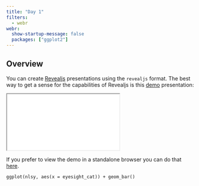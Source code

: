 ```yaml
---
title: "Day 1"
filters:
  - webr
webr:
  show-startup-message: false
  packages: ["ggplot2"]
---
```



## Overview

```{=html}
<script type="module">
await globalThis.webR.evalRVoid(`
download.file(
  'https://raw.githubusercontent.com/louisahsmith/intro-to-R-2023/main/data/nlsy_cc.csv',
  'nlsy_cc.csv'
)

webr::install(c("ggplot2", "dplyr", "readr", "forcats"))

library(ggplot2)
nlsy <- read_csv("nlsy_cc.csv") |> 
  dplyr::mutate(eyesight_cat = factor(eyesight, labels = c("Excellent", "Very Good",
               "Good", "Fair", "Poor")),
    glasses_cat = factor(glasses, labels = c("Doesn't wear glasses",
                     "Wears glasses/contacts")),
    race_eth_cat = forcats::fct_recode(as.character(race_eth),
    "Hispanic" = "1",
    "Black" = "2",
    "Non-Black, Non-Hispanic" = "3"),
    sex_cat = factor(sex, labels = c("Male", "Female")))
`)
</script>	
```

You can create [Revealjs](https://revealjs.com/) presentations using the `revealjs` format. The best way to get a sense for the capabilities of Revealjs is this [demo](slides/){target="_blank"} presentation:

<div>

```{=html}
<iframe class="slide-deck" src="slides/"></iframe>
```

</div>

If you prefer to view the demo in a standalone browser you can do that [here](slides/){target="_blank"}.

```webr-r
ggplot(nlsy, aes(x = eyesight_cat)) + geom_bar()
```